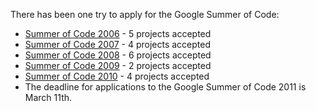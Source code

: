 There has been one try to apply for the Google Summer of Code:

* [[Summer of Code 2006]] - 5 projects accepted
* [[Summer of Code 2007]] - 4 projects accepted
* [[Summer of Code 2008]] - 6 projects accepted
* [[Summer of Code 2009]] - 2 projects accepted
* [[Summer of Code 2010]] - 4 projects accepted
* The deadline for applications to the Google Summer of Code 2011 is March 11th.
